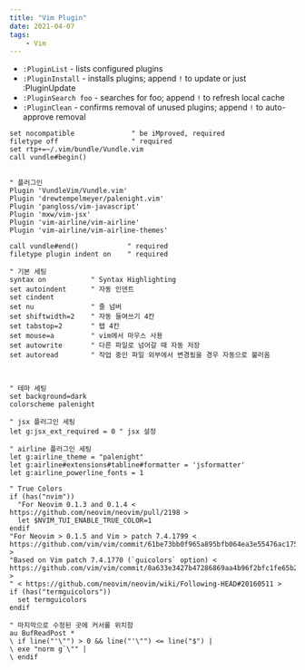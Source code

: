 ```yaml
---
title: "Vim Plugin"
date: 2021-04-07
tags:
    - Vim
---
```



- `:PluginList`       - lists configured plugins
- `:PluginInstall`    - installs plugins; append `!` to update or just :PluginUpdate
- `:PluginSearch foo` - searches for foo; append `!` to refresh local cache
- `:PluginClean`      - confirms removal of unused plugins; append `!` to auto-approve removal

```
set nocompatible              " be iMproved, required
filetype off                  " required
set rtp+=~/.vim/bundle/Vundle.vim
call vundle#begin()


" 플러그인
Plugin 'VundleVim/Vundle.vim'
Plugin 'drewtempelmeyer/palenight.vim'
Plugin 'pangloss/vim-javascript'
Plugin 'mxw/vim-jsx'
Plugin 'vim-airline/vim-airline'
Plugin 'vim-airline/vim-airline-themes'

call vundle#end()            " required
filetype plugin indent on    " required

" 기본 세팅
syntax on           " Syntax Highlighting
set autoindent      " 자동 인덴트
set cindent
set nu              " 줄 넘버
set shiftwidth=2    " 자동 들여쓰기 4칸
set tabstop=2       " 탭 4칸
set mouse=a         " vim에서 마우스 사용
set autowrite       " 다른 파일로 넘어갈 때 자동 저장
set autoread        " 작업 중인 파일 외부에서 변경됬을 경우 자동으로 불러옴



" 테마 세팅
set background=dark
colorscheme palenight

" jsx 플러그인 세팅
let g:jsx_ext_required = 0 " jsx 설정

" airline 플러그인 세팅
let g:airline_theme = "palenight"
let g:airline#extensions#tabline#formatter = 'jsformatter'
let g:airline_powerline_fonts = 1 

" True Colors
if (has("nvim"))
  "For Neovim 0.1.3 and 0.1.4 < https://github.com/neovim/neovim/pull/2198 >
  let $NVIM_TUI_ENABLE_TRUE_COLOR=1
endif
"For Neovim > 0.1.5 and Vim > patch 7.4.1799 < https://github.com/vim/vim/commit/61be73bb0f965a895bfb064ea3e55476ac175162 >
"Based on Vim patch 7.4.1770 (`guicolors` option) < https://github.com/vim/vim/commit/8a633e3427b47286869aa4b96f2bfc1fe65b25cd >
" < https://github.com/neovim/neovim/wiki/Following-HEAD#20160511 >
if (has("termguicolors"))
  set termguicolors
endif

" 마지막으로 수정된 곳에 커서를 위치함
au BufReadPost *
\ if line("'\"") > 0 && line("'\"") <= line("$") |
\ exe "norm g`\"" |
\ endif


```